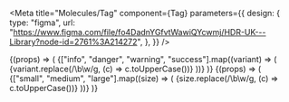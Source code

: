
<Meta
  title="Molecules/Tag"
  component={Tag}
  parameters={{
    design: {
      type: "figma",
      url: "https://www.figma.com/file/fo4DadnYGfvtWawiQYcwmj/HDR-UK---Library?node-id=2761%3A214272",
    },
  }}
/>

<Canvas>
  <Story name="Variants">
    {(props) => (
      <Card>
        <CardBody>
          {["info", "danger", "warning", "success"].map((variant) => (
            <Tag variant={variant} mr={2}>
              {variant.replace(/\b\w/g, (c) => c.toUpperCase())}
            </Tag>
          ))}
        </CardBody>
      </Card>
    )}
  </Story>
  <Story name="Sizes">
    {(props) => (
      <Card>
        <CardBody>
          {["small", "medium", "large"].map((size) => (
            <Tag size={size} mr={2}>
              {size.replace(/\b\w/g, (c) => c.toUpperCase())}
            </Tag>
          ))}
        </CardBody>
      </Card>
    )}
  </Story>
</Canvas>
